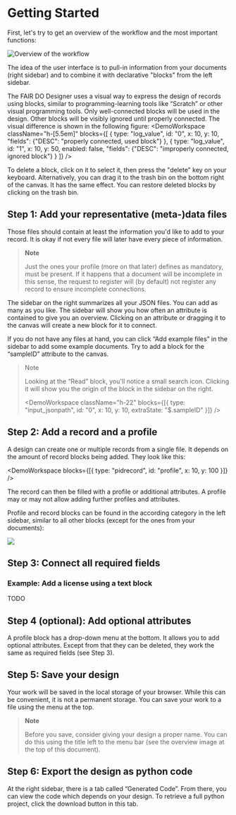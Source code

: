 
# Getting Started

First, let's try to get an overview of the workflow and the most important functions:

![Overview of the workflow](./img/getting-started/overview.drawio.png)

The idea of the user interface is to pull-in information from your documents (right sidebar) and to combine it with declarative "blocks" from the left sidebar.

The FAIR DO Designer uses a visual way to express the design of records using blocks,
similar to programming-learning tools like “Scratch” or other visual programming tools.
Only well-connected blocks will be used in the design.
Other blocks will be visibly ignored until properly connected.
The visual difference is shown in the following figure:
<DemoWorkspace className="h-[5.5em]" blocks={[
  { type: "log_value", id: "0", x: 10, y: 10, "fields": {"DESC": "properly connected, used block"} },
  { type: "log_value", id: "1", x: 10, y: 50, enabled: false, "fields": {"DESC": "improperly connected, ignored block"} }
]} />

To delete a block, click on it to select it, then press the "delete" key on your keyboard.
Alternatively, you can drag it to the trash bin on the bottom right of the canvas.
It has the same effect.
You can restore deleted blocks by clicking on the trash bin.

## Step 1: Add your representative (meta-)data files

Those files should contain at least the information you'd like to add to your record.
It is okay if not every file will later have every piece of information.

> **Note**
>
> Just the ones your profile (more on that later) defines as mandatory, must be present.
> If it happens that a document will be incomplete in this sense, the request to register will (by default) not register any record to ensure incomplete connections.

The sidebar on the right summarizes all your JSON files.
You can add as many as you like.
The sidebar will show you how often an attribute is contained to give you an overview.
Clicking on an attribute or dragging it to the canvas will create a new block for it to connect.

If you do not have any files at hand, you can click “Add example files” in the sidebar to add some example documents.
Try to add a block for the “sampleID” attribute to the canvas.

> Note
>
> Looking at the “Read” block, you'll notice a small search icon.
> Clicking it will show you the origin of the block in the sidebar on the right.
>
> <DemoWorkspace className="h-22" blocks={[{ type: "input_jsonpath", id: "0", x: 10, y: 10, extraState: "$.sampleID" }]} />

## Step 2: Add a record and a profile

A design can create one or multiple records from a single file.
It depends on the amount of record blocks being added.
They look like this:

<DemoWorkspace blocks={[{ type: "pidrecord", id: "profile", x: 10, y: 100 }]} />

The record can then be filled with a profile or additional attributes.
A profile may or may not allow adding further profiles and attributes.

Profile and record blocks can be found in the according category in the left sidebar,
similar to all other blocks (except for the ones from your documents):

![](./img/getting-started/select-record-and-profile.png)

## Step 3: Connect all required fields

### Example: Add a license using a text block

TODO

## Step 4 (optional): Add optional attributes

A profile block has a drop-down menu at the bottom.
It allows you to add optional attributes.
Except from that they can be deleted, they work the same as required fields (see Step 3).

## Step 5: Save your design

Your work will be saved in the local storage of your browser.
While this can be convenient, it is not a permanent storage.
You can save your work to a file using the menu at the top.

> **Note**
>
> Before you save, consider giving your design a proper name.
> You can do this using the title left to the menu bar (see the overview image at the top of this document).

## Step 6: Export the design as python code

At the right sidebar, there is a tab called “Generated Code”.
From there, you can view the code which depends on your design.
To retrieve a full python project, click the download button in this tab.

